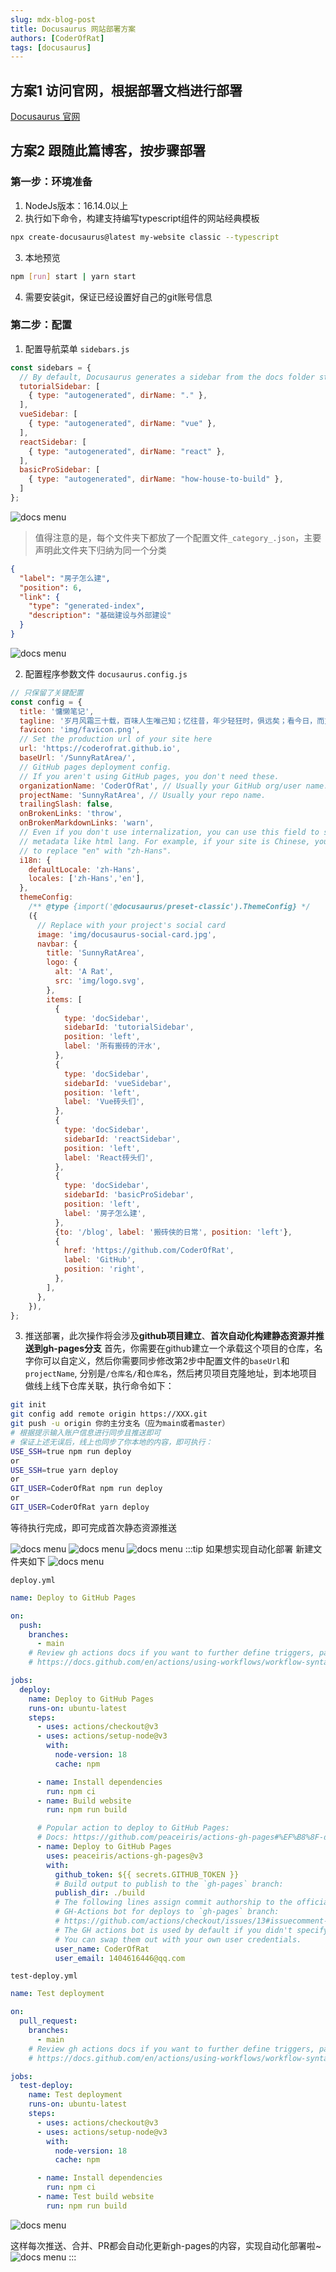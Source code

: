 ```yaml
---
slug: mdx-blog-post
title: Docusaurus 网站部署方案
authors: [CoderOfRat]
tags: [docusaurus]
---
```


## 方案1 访问官网，根据部署文档进行部署
[Docusaurus 官网](https://docusaurus.io/)

## 方案2 跟随此篇博客，按步骤部署
### 第一步：环境准备
1. NodeJs版本：16.14.0以上<br/>
2. 执行如下命令，构建支持编写typescript组件的网站经典模板
```bash
npx create-docusaurus@latest my-website classic --typescript
```
3. 本地预览
```bash
npm [run] start | yarn start
```
4. 需要安装git，保证已经设置好自己的git账号信息
### 第二步：配置
1. 配置导航菜单 `sidebars.js`
```js 
const sidebars = {
  // By default, Docusaurus generates a sidebar from the docs folder structure
  tutorialSidebar: [
    { type: "autogenerated", dirName: "." },
  ],
  vueSidebar: [
    { type: "autogenerated", dirName: "vue" },
  ],
  reactSidebar: [
    { type: "autogenerated", dirName: "react" },
  ],
  basicProSidebar: [
    { type: "autogenerated", dirName: "how-house-to-build" },
  ]
};
```
![docs menu](./images/2023-04-01_170014.png)
>值得注意的是，每个文件夹下都放了一个配置文件`_category_.json`，主要声明此文件夹下归纳为同一个分类

```json
{
  "label": "房子怎么建",
  "position": 6,
  "link": {
    "type": "generated-index",
    "description": "基础建设与外部建设"
  }
}
```

![docs menu](./images/2023-04-01_171100.png)

2. 配置程序参数文件 `docusaurus.config.js`
```js
// 只保留了关键配置
const config = {
  title: '慵懒笔记',
  tagline: '岁月风霜三十载，百味人生唯己知；忆往昔，年少轻狂时，俱远矣；看今日，而立之年始，继拼之！',
  favicon: 'img/favicon.png',
  // Set the production url of your site here
  url: 'https://coderofrat.github.io',
  baseUrl: '/SunnyRatArea/',
  // GitHub pages deployment config.
  // If you aren't using GitHub pages, you don't need these.
  organizationName: 'CoderOfRat', // Usually your GitHub org/user name.
  projectName: 'SunnyRatArea', // Usually your repo name.
  trailingSlash: false,
  onBrokenLinks: 'throw',
  onBrokenMarkdownLinks: 'warn',
  // Even if you don't use internalization, you can use this field to set useful
  // metadata like html lang. For example, if your site is Chinese, you may want
  // to replace "en" with "zh-Hans".
  i18n: {
    defaultLocale: 'zh-Hans',
    locales: ['zh-Hans','en'],
  },
  themeConfig:
    /** @type {import('@docusaurus/preset-classic').ThemeConfig} */
    ({
      // Replace with your project's social card
      image: 'img/docusaurus-social-card.jpg',
      navbar: {
        title: 'SunnyRatArea',
        logo: {
          alt: 'A Rat',
          src: 'img/logo.svg',
        },
        items: [
          {
            type: 'docSidebar',
            sidebarId: 'tutorialSidebar',
            position: 'left',
            label: '所有搬砖的汗水',
          },
          {
            type: 'docSidebar',
            sidebarId: 'vueSidebar',
            position: 'left',
            label: 'Vue砖头们',
          },
          {
            type: 'docSidebar',
            sidebarId: 'reactSidebar',
            position: 'left',
            label: 'React砖头们',
          },
          {
            type: 'docSidebar',
            sidebarId: 'basicProSidebar',
            position: 'left',
            label: '房子怎么建',
          },
          {to: '/blog', label: '搬砖侠的日常', position: 'left'},
          {
            href: 'https://github.com/CoderOfRat',
            label: 'GitHub',
            position: 'right',
          },
        ],
      },
    }),
};
```

3. 推送部署，此次操作将会涉及**github项目建立**、**首次自动化构建静态资源并推送到gh-pages分支**
首先，你需要在github建立一个承载这个项目的仓库，名字你可以自定义，然后你需要同步修改第2步中配置文件的`baseUrl`和`projectName`,
分别是`/仓库名/`和`仓库名`，然后拷贝项目克隆地址，到本地项目做线上线下仓库关联，执行命令如下：
```bash
git init
git config add remote origin https://XXX.git
git push -u origin 你的主分支名（应为main或者master）
# 根据提示输入账户信息进行同步且推送即可
# 保证上述无误后，线上也同步了你本地的内容，即可执行：
USE_SSH=true npm run deploy
or
USE_SSH=true yarn deploy
or
GIT_USER=CoderOfRat npm run deploy
or
GIT_USER=CoderOfRat yarn deploy
```
等待执行完成，即可完成首次静态资源推送

![docs menu](./images/2023-04-01_213954.png)
![docs menu](./images/2023-04-01_214102.png)
![docs menu](./images/2023-04-01_214427.png)
:::tip
如果想实现自动化部署
新建文件夹如下
![docs menu](./images/2023-04-01_214600.png)

`deploy.yml`
```yml
name: Deploy to GitHub Pages

on:
  push:
    branches:
      - main
    # Review gh actions docs if you want to further define triggers, paths, etc
    # https://docs.github.com/en/actions/using-workflows/workflow-syntax-for-github-actions#on

jobs:
  deploy:
    name: Deploy to GitHub Pages
    runs-on: ubuntu-latest
    steps:
      - uses: actions/checkout@v3
      - uses: actions/setup-node@v3
        with:
          node-version: 18
          cache: npm

      - name: Install dependencies
        run: npm ci
      - name: Build website
        run: npm run build

      # Popular action to deploy to GitHub Pages:
      # Docs: https://github.com/peaceiris/actions-gh-pages#%EF%B8%8F-docusaurus
      - name: Deploy to GitHub Pages
        uses: peaceiris/actions-gh-pages@v3
        with:
          github_token: ${{ secrets.GITHUB_TOKEN }}
          # Build output to publish to the `gh-pages` branch:
          publish_dir: ./build
          # The following lines assign commit authorship to the official
          # GH-Actions bot for deploys to `gh-pages` branch:
          # https://github.com/actions/checkout/issues/13#issuecomment-724415212
          # The GH actions bot is used by default if you didn't specify the two fields.
          # You can swap them out with your own user credentials.
          user_name: CoderOfRat
          user_email: 1404616446@qq.com
```

`test-deploy.yml`
```yml
name: Test deployment

on:
  pull_request:
    branches:
      - main
    # Review gh actions docs if you want to further define triggers, paths, etc
    # https://docs.github.com/en/actions/using-workflows/workflow-syntax-for-github-actions#on

jobs:
  test-deploy:
    name: Test deployment
    runs-on: ubuntu-latest
    steps:
      - uses: actions/checkout@v3
      - uses: actions/setup-node@v3
        with:
          node-version: 18
          cache: npm

      - name: Install dependencies
        run: npm ci
      - name: Test build website
        run: npm run build
```
![docs menu](./images/2023-04-01_215222.png)

这样每次推送、合并、PR都会自动化更新gh-pages的内容，实现自动化部署啦~
![docs menu](./images/2023-04-01_215615.png)
:::
